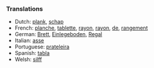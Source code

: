 ===Translations===

*Dutch: [[plank]], [[schap]]
*French: [[planche]], [[tablette]], [[rayon]], [[rayon]], [[de]], [[rangement]]
*German: [[Brett]], [[Einlegeboden]], [[Regal]]
*Italian: [[asse]]
*Portuguese: [[prateleira]]
*Spanish: [[tabla]]
*Welsh: [[silff]]